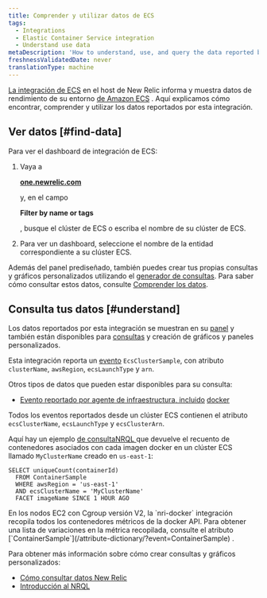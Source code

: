 ```yaml
---
title: Comprender y utilizar datos de ECS
tags:
  - Integrations
  - Elastic Container Service integration
  - Understand use data
metaDescription: 'How to understand, use, and query the data reported by New Relic''s Amazon ECS on-host integration.'
freshnessValidatedDate: never
translationType: machine
---
```


[La integración de ECS](/docs/introduction-amazon-ecs-integration) en el host de New Relic informa y muestra datos de rendimiento de su entorno [de Amazon ECS](https://docs.aws.amazon.com/ecs/index.html) . Aquí explicamos cómo encontrar, comprender y utilizar los datos reportados por esta integración.

## Ver datos [#find-data]

Para ver el dashboard de integración de ECS:

1. Vaya a

   <DNT>**[one.newrelic.com](https://one.newrelic.com/all-capabilities)**</DNT>

   y, en el campo

   <DNT>**Filter by name or tags**</DNT>

   , busque el clúster de ECS o escriba el nombre de su clúster de ECS.

2. Para ver un dashboard, seleccione el nombre de la entidad correspondiente a su clúster ECS.

Además del panel prediseñado, también puedes crear tus propias consultas y gráficos personalizados utilizando el [generador de consultas](/docs/chart-builder/use-chart-builder/get-started/introduction-chart-builder). Para saber cómo consultar estos datos, consulte [Comprender los datos](#understand).

## Consulta tus datos [#understand]

Los datos reportados por esta integración se muestran en su [panel](#find-data) y también están disponibles para [consultas](/docs/using-new-relic/data/understand-data/query-new-relic-data) y creación de gráficos y paneles personalizados.

Esta integración reporta un [evento](/docs/using-new-relic/data/understand-data/new-relic-data-types#events-new-relic) `EcsClusterSample`, con atributo `clusterName`, `awsRegion`, `ecsLaunchType` y `arn`.

Otros tipos de datos que pueden estar disponibles para su consulta:

* [Evento reportado por agente de infraestructura, incluido](/docs/infrastructure/manage-your-data/data-instrumentation/default-infrastructure-events) [docker](/docs/infrastructure/install-configure-manage-infrastructure/docker-installation/docker-instrumentation-infrastructure#docker-data)

Todos los eventos reportados desde un clúster ECS contienen el atributo `ecsClusterName`, `ecsLaunchType` y `ecsClusterArn`.

Aquí hay un ejemplo [de consultaNRQL ](/docs/query-data/nrql-new-relic-query-language/getting-started/introduction-nrql)que devuelve el recuento de contenedores asociados con cada imagen docker en un clúster ECS llamado `MyClusterName` creado en `us-east-1`:

```
SELECT uniqueCount(containerId) 
  FROM ContainerSample 
  WHERE awsRegion = 'us-east-1' 
  AND ecsClusterName = 'MyClusterName' 
  FACET imageName SINCE 1 HOUR AGO
```

<Callout variant="important">
  En los nodos EC2 con Cgroup versión V2, la `nri-docker` integración recopila todos los contenedores métricos de la docker API. Para obtener una lista de variaciones en la métrica recopilada, consulte el atributo [`ContainerSample`](/attribute-dictionary/?event=ContainerSample) .
</Callout>

Para obtener más información sobre cómo crear consultas y gráficos personalizados:

* [Cómo consultar datos New Relic](/docs/using-new-relic/data/understand-data/query-new-relic-data)
* [Introducción al NRQL](/docs/query-data/nrql-new-relic-query-language/getting-started/introduction-nrql)